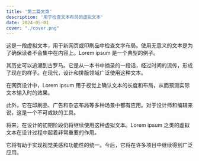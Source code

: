 ```yaml
---
title: '第二篇文章'
description: '用于检查文本布局的虚拟文本'
date: 2024-05-01
cover: "./cover.png"
---
```


这是一段虚拟文本，用于新网页或印刷品中检查文字布局。使用无意义的文本是为了确保读者不会集中在内容上。Lorem ipsum 是一个典型的例子。

其历史可以追溯到古罗马。它是从一本书中摘录的一段话，经过时间的流传，形成了现在的样子。在现代，设计和排版领域广泛使用这种文本。

在网页设计中，Lorem ipsum 用于视觉上确认文本的长度和布局，从而预测实际文本输入时的效果。

此外，它在印刷品、广告和杂志布局等多种场景中都有应用。对于设计师和编辑来说，这是一个不可或缺的工具。

将来，在设计的初期阶段仍将继续使用这种虚拟文本。Lorem ipsum 之类的虚拟文本在设计过程中起着非常重要的作用。

它将有助于实现视觉美感和功能性的统一。今后，它将在许多项目中继续得到广泛应用。
